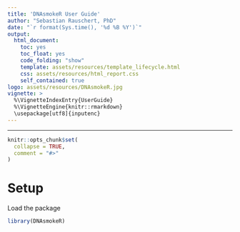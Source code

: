 ```yaml
---
title: 'DNAsmokeR User Guide'
author: "Sebastian Rauschert, PhD"
date: "`r format(Sys.time(), '%d %B %Y')`"
output:
  html_document:
    toc: yes
    toc_float: yes
    code_folding: "show"
    template: assets/resources/template_lifecycle.html
    css: assets/resources/html_report.css
    self_contained: true
logo: assets/resources/DNAsmokeR.jpg
vignette: >
  %\VignetteIndexEntry{UserGuide}
  %\VignetteEngine{knitr::rmarkdown}
  \usepackage[utf8]{inputenc}
---
```


***

```r
knitr::opts_chunk$set(
  collapse = TRUE,
  comment = "#>"
)
```

# Setup

Load the package

```r
library(DNAsmokeR)
```


